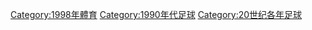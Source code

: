 {{Commonscat|1998 in association football}}

[[Category:1998年體育|Category:1998年體育]]
[[Category:1990年代足球|Category:1990年代足球]]
[[Category:20世纪各年足球|Category:20世纪各年足球]]